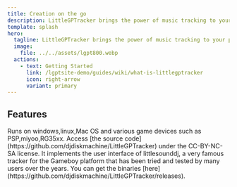 ```yaml
---
title: Creation on the go 
description: LittleGPTracker brings the power of music tracking to your portable game console.
template: splash
hero:
  tagline: LittleGPTracker brings the power of music tracking to your portable game console.
  image:
    file: ../../assets/lgpt800.webp
  actions:
    - text: Getting Started
      link: /lgptsite-demo/guides/wiki/what-is-littlegptracker
      icon: right-arrow
      variant: primary
---
```



## Features

<CardGrid stagger>
	<Card title="Cross Platform">
		Runs on windows,linux,Mac OS and various game devices such as PSP,miyoo,RG35xx.
	</Card>
	<Card title="Open Source">
		Access [the source code](https://github.com/djdiskmachine/LittleGPTracker) under the CC-BY-NC-SA license. 
	</Card>
	<Card title="Refined interface">
		It implements the user interface of littlesounddj, a very famous tracker for the Gameboy platform that has been tried and tested by many users over the years.
	</Card>
	<Card title="Free">
		You can get the binaries [here](https://github.com/djdiskmachine/LittleGPTracker/releases).
	</Card>
</CardGrid>
